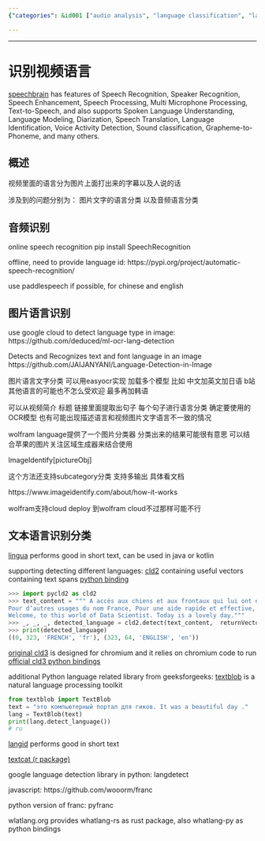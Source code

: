 ```yaml
---
{"categories": &id001 ["audio analysis", "language classification", "language recognization", "localization", "OCR", "pyjom", "speech recognization"], "category": "Natural Language Processing", "date": "2022-08-08 09:47:54", "description": "This article delves into the process of identifying languages in videos through the utilization of various tools, such as SpeechRecognition, paddlespeech, Google Cloud ML, EasyOCR, langid, textcat, and more. These tools facilitate language detection in both audio and textual content within videos.", "tags": *id001, "title": "识别视频语言"}

---
```


------

# 识别视频语言

[speechbrain](https://speechbrain.github.io/) has features of Speech Recognition, Speaker Recognition, Speech Enhancement, Speech Processing, Multi Microphone Processing, Text-to-Speech, and also supports Spoken Language Understanding, Language Modeling, Diarization, Speech Translation, Language Identification, Voice Activity Detection, Sound classification, Grapheme-to-Phoneme, and many others.

## 概述

视频里面的语言分为图片上面打出来的字幕以及人说的话

涉及到的问题分别为： 图片文字的语言分类 以及音频语言分类

## 音频识别

online speech recognition
pip install SpeechRecognition

offline, need to provide language id:
https://pypi.org/project/automatic-speech-recognition/

use paddlespeech if possible, for chinese and english

## 图片语言识别

use google cloud to detect language type in image:
https://github.com/deduced/ml-ocr-lang-detection

Detects and Recognizes text and font language in an image
https://github.com/JAIJANYANI/Language-Detection-in-Image

图片语言文字分类 可以用easyocr实现 加载多个模型 比如 中文加英文加日语 b站其他语言的可能也不怎么受欢迎 最多再加韩语

可以从视频简介 标题 链接里面提取出句子 每个句子进行语言分类 确定要使用的OCR模型 也有可能出现描述语言和视频图片文字语言不一致的情况

wolfram language提供了一个图片分类器 分类出来的结果可能很有意思 可以结合苹果的图片关注区域生成器来结合使用

ImageIdentify[pictureObj]

这个方法还支持subcategory分类 支持多输出 具体看文档

https://www.imageidentify.com/about/how-it-works

wolfram支持cloud deploy 到wolfram cloud不过那样可能不行

## 文本语言识别分类

[lingua](https://github.com/pemistahl/lingua) performs good in short text, can be used in java or kotlin

supporting detecting different languages:
[cld2](https://github.com/ropensci/cld2) containing useful vectors containing text spans [python binding](https://pypi.org/project/pycld2/)

```python
>>> import pycld2 as cld2
>>> text_content = """ A accès aux chiens et aux frontaux qui lui ont été il peut consulter et modifier ses collections et exporter Cet article concerne le pays européen aujourd’hui appelé République française. 
Pour d’autres usages du nom France, Pour une aide rapide et effective, veuiller trouver votre aide dans le menu ci-dessus. 
Welcome, to this world of Data Scientist. Today is a lovely day."""
>>> _, _, _, detected_language = cld2.detect(text_content,  returnVectors=True)
>>> print(detected_language)
((0, 323, 'FRENCH', 'fr'), (323, 64, 'ENGLISH', 'en'))
```

[original cld3](https://github.com/google/cld3) is designed for chromium and it relies on chromium code to run
[official cld3 python bindings](https://pypi.org/project/gcld3/)

additional Python language related library from geeksforgeeks:
[textblob](https://textblob.readthedocs.io/en/dev/) is a natural language processing toolkit
```python
from textblob import TextBlob
text = "это компьютерный портал для гиков. It was a beautiful day ."
lang = TextBlob(text)
print(lang.detect_language())
# ru
```
[langid](https://github.com/saffsd/langid.py) performs good in short text

[textcat (r package)](https://cran.r-project.org/package=textcat)

google language detection library in python: langdetect

javascript:
https://github.com/wooorm/franc

python version of franc:
pyfranc

wlatlang.org provides whatlang-rs as rust package, also whatlang-py as python bindings

